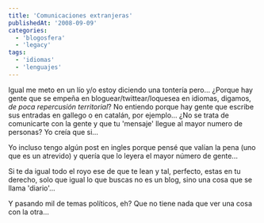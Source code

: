 ```yaml
---
title: 'Comunicaciones extranjeras'
publishedAt: '2008-09-09'
categories:
  - 'blogosfera'
  - 'legacy'
tags:
  - 'idiomas'
  - 'lenguajes'
---
```


Igual me meto en un lío y/o estoy diciendo una tontería pero... ¿Porque hay gente que se empeña en bloguear/twittear/loquesea en idiomas, digamos, _de poca repercusión territorial_? No entiendo porque hay gente que escribe sus entradas en gallego o en catalán, por ejemplo... ¿No se trata de comunicarte con la gente y que tu 'mensaje' llegue al mayor numero de personas? Yo creía que si...

Yo incluso tengo algún post en ingles porque pensé que valían la pena (uno que es un atrevido) y quería que lo leyera el mayor número de gente...

Si te da igual todo el royo ese de que te lean y tal, perfecto, estas en tu derecho, solo que igual lo que buscas no es un blog, sino una cosa que se llama 'diario'...

Y pasando mil de temas políticos, eh? Que no tiene nada que ver una cosa con la otra...
